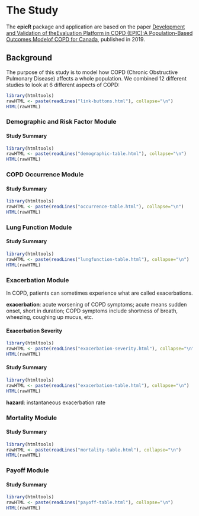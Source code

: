 
# The Study {#thestudy}
The **epicR** package and application are based on the paper [Development and Validation of theEvaluation Platform in COPD (EPIC):A Population-Based Outcomes Modelof COPD for Canada](https://journals.sagepub.com/doi/pdf/10.1177/0272989X18824098), published in 2019.

## Background {#background}

The purpose of this study is to model how COPD (Chronic Obstructive Pulmonary Disease) affects a whole population. We combined 12 different studies to look at 6 different aspects of COPD: 

```r
library(htmltools)
rawHTML <- paste(readLines("link-buttons.html"), collapse="\n")
HTML(rawHTML)
```

### Demographic and Risk Factor Module {-#demographic}

#### Study Summary {-}

```r
library(htmltools)
rawHTML <- paste(readLines("demographic-table.html"), collapse="\n")
HTML(rawHTML)
```

### COPD Occurrence Module {-#occurence}

#### Study Summary {-}

```r
library(htmltools)
rawHTML <- paste(readLines("occurrence-table.html"), collapse="\n")
HTML(rawHTML)
```

### Lung Function Module {-#lungfunction}

#### Study Summary {-}

```r
library(htmltools)
rawHTML <- paste(readLines("lungfunction-table.html"), collapse="\n")
HTML(rawHTML)
```

### Exacerbation Module {-#exacerbation}

In COPD, patients can sometimes experience what are called exacerbations. 

**exacerbation**: acute worsening of COPD symptoms; acute means sudden onset, short in duration; COPD symptoms include shortness of breath, wheezing, coughing up mucus, etc.

<!-- #### Exacerbation Causes {-} -->

<!-- ```{r, eval=TRUE, echo=FALSE} -->
<!-- library(htmltools) -->
<!-- rawHTML <- paste(readLines("exacerbation-cause.html"), collapse="\n") -->
<!-- HTML(rawHTML) -->
<!-- ``` -->

#### Exacerbation Severity {-}

```r
library(htmltools)
rawHTML <- paste(readLines("exacerbation-severity.html"), collapse="\n")
HTML(rawHTML)
```

#### Study Summary {-}

```r
library(htmltools)
rawHTML <- paste(readLines("exacerbation-table.html"), collapse="\n")
HTML(rawHTML)
```

**hazard**: instantaneous exacerbation rate

### Mortality Module {-#mortality}

#### Study Summary {-}

```r
library(htmltools)
rawHTML <- paste(readLines("mortality-table.html"), collapse="\n")
HTML(rawHTML)
```

### Payoff Module {-#payoff}

#### Study Summary {-}

```r
library(htmltools)
rawHTML <- paste(readLines("payoff-table.html"), collapse="\n")
HTML(rawHTML)
```

<!-- Chronic Obstructive Pulmonary Disease (COPD) affects 300 million people worldwide. Patients with COPD often experience what is called an **acute exacerbation**. -->





<!-- ### References {-} -->

<!-- [COPD exacerbations: definitions and classifications](https://erj.ersjournals.com/content/erj/21/41_suppl/46s.full.pdf) -->

<!-- [Toward a consensus definition for COPD exacerbations](https://www.ncbi.nlm.nih.gov/pubmed/10843984) -->

<!-- ## The Study Population {#studyPopulation} -->

<!-- The data for this study was taken from three different studies:  -->

<!-- [MACRO Clinical Trial](https://clinicaltrials.gov/ct2/show/NCT00325897) -->

<!-- [MACRO Paper](https://www.ncbi.nlm.nih.gov/pubmed/21864166) -->

<!-- [STATCOPE Clinical Trial](https://clinicaltrials.gov/ct2/show/NCT01061671) -->

<!-- [STATCOPE Paper](https://www.ncbi.nlm.nih.gov/pubmed/24836125?dopt=Abstract) -->

<!-- [OPTIMAL Clinical Trial](https://www.ncbi.nlm.nih.gov/pubmed/15611808) -->

<!-- [OPTIMAL Paper](https://annals.org/aim/fullarticle/734106) -->

<!-- ### Clinical Trial 1: MACRO {-} -->

<!-- Number of Participants: 1142 -->

<!-- Type of Study: Clinical Randomized -->

<!-- Masking: Triple (Participant, Investigator, Care-Provider) -->

<!-- #### Criteria {-} -->

<!-- - Age: > 40 years old -->
<!-- - COPD diagnosis -->
<!-- - Does not have asthma -->
<!-- - 10 pack years or more of smoking -->

<!-- #### Study Groups {-} -->

<!-- ```{r diagram, eval = TRUE, echo = FALSE} -->
<!-- library(DiagrammeR) -->
<!-- nodes <- create_node_df(n=3, type = "character", -->
<!--                         color = themeColors[1], -->
<!--                         fontcolor = "white", -->
<!--                         fillcolor = themeColors[1], -->
<!--                         shape = "oval", -->
<!--                         fontsize = 4, -->
<!--                         label = c("All \n Participants","Placebo",  -->
<!--                                   "Azithromycin \n Treatment")) -->

<!-- edges <- create_edge_df(from = c(1, 1), -->
<!--                         to = c(2, 3), -->
<!--                        rel = "leading to", -->
<!--                        color = themeColors[2]) -->

<!-- graph <- create_graph(nodes_df = nodes,  -->
<!--                       edges_df = edges)  -->
<!-- render_graph(graph, layout="tree") -->
<!-- ``` -->


<!-- ```{r, eval=TRUE, echo=FALSE} -->
<!-- library(htmltools) -->
<!-- rawHTML <- paste(readLines("study1-arms.html"), collapse="\n") -->
<!-- HTML(rawHTML) -->
<!-- ``` -->

<!-- #### Data Collection: Primary Metric {-} -->

<!-- ```{r, eval=TRUE, echo=FALSE} -->
<!-- library(htmltools) -->
<!-- rawHTML <- paste(readLines("study1-primary-metric.html"), collapse="\n") -->
<!-- HTML(rawHTML) -->
<!-- ``` -->

<!-- ### Clinical Trial 2: STATCOPE {-} -->

<!-- Number of Participants: 885 -->

<!-- Type of Study: Clinical Randomized -->

<!-- Masking: Triple (Participant, Investigator, Care-Provider) -->

<!-- #### Criteria {-} -->

<!-- - Age: 40 - 80 years old -->
<!-- - COPD diagnosis -->
<!-- - Does not have asthma -->
<!-- - 10 pack years or more of smoking -->

<!-- #### Study Groups {-} -->

<!-- ```{r diagram2, eval = TRUE, echo = FALSE} -->
<!-- library(DiagrammeR) -->
<!-- nodes <- create_node_df(n=3, type = "character", -->
<!--                         color = themeColors[1], -->
<!--                         fontcolor = "white", -->
<!--                         fillcolor = themeColors[1], -->
<!--                         shape = "oval", -->
<!--                         fontsize = 4, -->
<!--                         label = c("All \n Participants","Placebo",  -->
<!--                                   "Simvastatin \n Treatment")) -->

<!-- edges <- create_edge_df(from = c(1, 1), -->
<!--                         to = c(2, 3), -->
<!--                        rel = "leading to", -->
<!--                        color = themeColors[2]) -->

<!-- graph <- create_graph(nodes_df = nodes,  -->
<!--                       edges_df = edges)  -->
<!-- render_graph(graph, layout="tree") -->
<!-- ``` -->


<!-- ```{r, eval=TRUE, echo=FALSE} -->
<!-- library(htmltools) -->
<!-- rawHTML <- paste(readLines("study2-arms.html"), collapse="\n") -->
<!-- HTML(rawHTML) -->
<!-- ``` -->

<!-- #### Data Collection: Primary Metric {-} -->

<!-- ```{r, eval=TRUE, echo=FALSE} -->
<!-- library(htmltools) -->
<!-- rawHTML <- paste(readLines("study2-primary-metric.html"), collapse="\n") -->
<!-- HTML(rawHTML) -->
<!-- ``` -->

<!-- ### Clinical Trial 3: OPTIMAL {-} -->

<!-- Number of Participants: 432 -->

<!-- Type of Study: Clinical Randomized -->

<!-- Masking: Double (Participant, Investigator) -->

<!-- #### Criteria {-} -->

<!-- - Age: > 35 years old -->
<!-- - COPD diagnosis -->
<!-- - Does not have asthma -->
<!-- - 10 pack years or more of smoking -->
<!-- - at least 1 COPD exacerbation in the last year -->

<!-- #### Study Groups {-} -->

<!-- ```{r diagram3, eval = TRUE, echo = FALSE} -->
<!-- library(DiagrammeR) -->
<!-- nodes <- create_node_df(n=4, type = "character", -->
<!--                         color = themeColors[1], -->
<!--                         fontcolor = "white", -->
<!--                         fillcolor = themeColors[1], -->
<!--                         shape = "oval", -->
<!--                         fontsize = 4, -->
<!--                         label = c("All \n Participants","Placebo \n Inhaler",  -->
<!--                                   "Salmeteral \n Inhaler", -->
<!--                                   "Advair \n Inhaler")) -->

<!-- edges <- create_edge_df(from = c(1, 1, 1), -->
<!--                         to = c(2, 3, 4), -->
<!--                        rel = "leading to", -->
<!--                        color = themeColors[2]) -->

<!-- graph <- create_graph(nodes_df = nodes,  -->
<!--                       edges_df = edges)  -->
<!-- render_graph(graph, layout="tree") -->
<!-- ``` -->


<!-- ```{r, eval=TRUE, echo=FALSE} -->
<!-- library(htmltools) -->
<!-- rawHTML <- paste(readLines("study3-arms.html"), collapse="\n") -->
<!-- HTML(rawHTML) -->
<!-- ``` -->

<!-- #### Data Collection: Primary Metric {-} -->

<!-- ```{r, eval=TRUE, echo=FALSE} -->
<!-- library(htmltools) -->
<!-- rawHTML <- paste(readLines("study3-primary-metric.html"), collapse="\n") -->
<!-- HTML(rawHTML) -->
<!-- ``` -->

<!-- ## Data Collection: Combined Trials -->

<!-- For our study, we combined the results from the three trials described above.  -->

<!-- ### Primary Metric {-} -->

<!-- ```{r, eval=TRUE, echo=FALSE} -->
<!-- library(htmltools) -->
<!-- rawHTML <- paste(readLines("primary-metric.html"), collapse="\n") -->
<!-- HTML(rawHTML) -->
<!-- ``` -->

<!-- ### Secondary Metrics {-} -->

<!-- ```{r, eval=TRUE, echo=FALSE} -->
<!-- library(htmltools) -->
<!-- rawHTML <- paste(readLines("secondary-metrics.html"), collapse="\n") -->
<!-- HTML(rawHTML) -->
<!-- ``` -->

<!-- ## Validation -->





